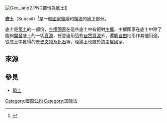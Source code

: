 [[File:Geo_land2.PNG|thumb]]部份為底土]]

'''底土'''（Subsoil）<ref>{{Cite web |url=http://www.geocities.jp/ps_dictionary/c/2/203.htm |title=中华人民共和国专属经济区和大陆架法 |access-date=2012-10-01 |archive-url=https://web.archive.org/web/20150620151330/http://www.geocities.jp/ps_dictionary/c/2/203.htm |archive-date=2015-06-20 |dead-url=yes }}</ref>是一個[[國家|國家]][[領陸|領陸]]和[[領海|領海]]的[[地下|地下]]部分。

底土是[[領土|領土]]的一部份，[[主權國家|主權國家]]在這些底土中有絕對[[主權|主權]]。主權國家在底土中除了能夠[[開發|開發]]底土的一切[[資源|資源]]，任意運用這些[[自然資源|自然資源]]外，還能[[自由|自由]]地用作其他用途。從底土中獲得的[[歷史|歷史]][[文物|文物]]及[[化石|化石]]等，理論上也屬於該主權國家。

==來源==
<references/>

==參見==
*[[領土|領土]]

[[Category:國際公約|Category:國際公約]]
[[Category:国际法|Category:国际法]]